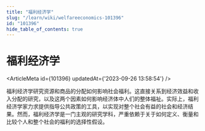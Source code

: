 ```yaml
---
title: "福利经济学"
slug: "/learn/wiki/welfareeconomics-101396"
id: "101396"
hide_table_of_contents: true
---
```



# 福利经济学

<ArticleMeta id={101396} updatedAt={'2023-09-26 13:58:54'} />
<div className='border-solid border-b border-t-0 my-4 border-[var(--ifm-color-gray-300)]' />

福利经济学研究资源和商品的分配如何影响社会福利。这直接关系到经济效益和收入分配的研究，以及这两个因素如何影响经济体中人们的整体福祉。实际上，福利经济学家力求提供指导公共政策的工具，以实现对整个社会有益的社会和经济结果。然而，福利经济学是一门主观的研究学科，严重依赖于关于如何定义、衡量和比较个人和整个社会的福利的选择性假设。
